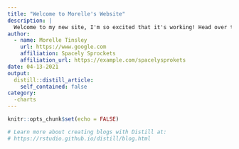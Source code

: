 ```yaml
---
title: "Welcome to Morelle's Website"
description: |
  Welcome to my new site, I'm so excited that it's working! Head over to the About page to learn more about me and my site.
author:
  - name: Morelle Tinsley 
    url: https://www.google.com
    affiliation: Spacely Sprockets
    affiliation_url: https://example.com/spacelysprokets
date: 04-13-2021
output:
  distill::distill_article:
    self_contained: false
category:
  -charts
---
```


```r
knitr::opts_chunk$set(echo = FALSE)

# Learn more about creating blogs with Distill at:
# https://rstudio.github.io/distill/blog.html

```



